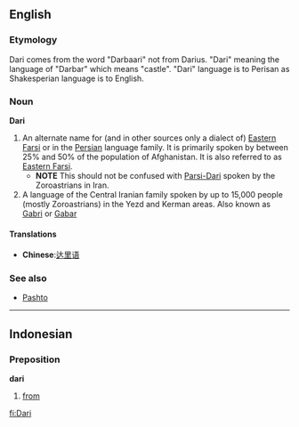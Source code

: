 ==English==

===Etymology===
Dari comes from the word "Darbaari" not from Darius. "Dari" meaning the language of "Darbar" which means "castle". "Dari" language is to Perisan as Shakesperian language is to English.

===Noun===
'''Dari'''
#An alternate name for (and in other sources only a dialect of) [[Eastern Farsi]] or in the [[Persian]] language family. It is primarily spoken by between 25% and 50% of the population of Afghanistan. It is also referred to as [[Eastern Farsi]].
#*'''NOTE''' This should not be confused with [[Parsi-Dari]] spoken by the Zoroastrians in Iran.
#A language of the Central Iranian family spoken by up to 15,000 people (mostly Zoroastrians) in the Yezd and Kerman areas.  Also known as [[Gabri]] or [[Gabar]]

====Translations====
*'''Chinese''':[[达里语]]

===See also===
*[[Pashto]]

----

==Indonesian==
===Preposition===
'''dari'''

# [[from]]

[[fi:Dari]]